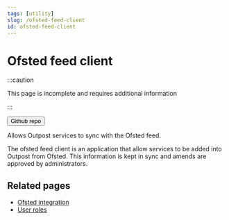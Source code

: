 ```yaml
---
tags: [utility]
slug: /ofsted-feed-client
id: ofsted-feed-client
---
```


# Ofsted feed client

:::caution

This page is incomplete and requires additional information

:::


<Button href="https://github.com/wearefuturegov/ofsted-feed" type="primary">
  Github repo
</Button>

Allows Outpost services to sync with the Ofsted feed.

The ofsted feed client is an application that allow services to be added into Outpost from Ofsted. This information is kept in sync and amends are approved by administrators.

## Related pages

- [Ofsted integration](outpost/features/ofsted-integration)
- [User roles](outpost/features/user-roles)
